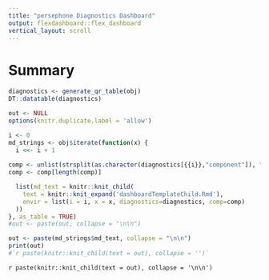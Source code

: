 ```yaml
---
title: "persephone Diagnostics Dashboard"
output: flexdashboard::flex_dashboard
vertical_layout: scroll
---
```


Summary
===================================== 

```r
diagnostics <- generate_qr_table(obj)
DT::datatable(diagnostics)
```

```r
out <- NULL
options(knitr.duplicate.label = 'allow')

i <- 0
md_strings <- obj$iterate(function(x) {
  i <<- i + 1
  
comp <- unlist(strsplit(as.character(diagnostics[{{i}},"component"]), "/", fixed=TRUE))
comp <- comp[length(comp)]

  list(md_text = knitr::knit_child(
    text = knitr::knit_expand('dashboardTemplateChild.Rmd'),
    envir = list(i = i, x = x, diagnostics=diagnostics, comp=comp)
  ))
}, as_table = TRUE)
#out <- paste(out, collapse = "\n\n")

out <- paste(md_strings$md_text, collapse = "\n\n")
print(out)
#`r paste(knitr::knit_child(text = out), collapse = '')`
```

`r paste(knitr::knit_child(text = out), collapse = '\n\n')`


